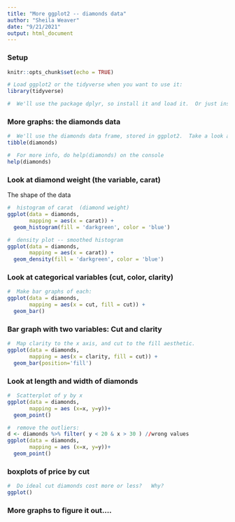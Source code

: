 ```yaml
---
title: "More ggplot2 -- diamonds data"
author: "Sheila Weaver"
date: "9/21/2021"
output: html_document
---
```


### Setup

```r
knitr::opts_chunk$set(echo = TRUE)

# Load ggplot2 or the tidyverse when you want to use it:
library(tidyverse)

#  We'll use the package dplyr, so install it and load it.  Or just install and load the tidyverse:

```

### More graphs:  the diamonds data

```r
#  We'll use the diamonds data frame, stored in ggplot2.  Take a look at it:
tibble(diamonds)

#  For more info, do help(diamonds) on the console
help(diamonds)
```

### Look at diamond weight (the variable, carat)
The shape of the data
```r
#  histogram of carat  (diamond weight)
ggplot(data = diamonds,
       mapping = aes(x = carat)) + 
  geom_histogram(fill = 'darkgreen', color = 'blue')

#  density plot -- smoothed histogram
ggplot(data = diamonds,
       mapping = aes(x = carat)) + 
  geom_density(fill = 'darkgreen', color = 'blue')

```


###  Look at categorical variables (cut, color, clarity)

```r
#  Make bar graphs of each:
ggplot(data = diamonds,
       mapping = aes(x = cut, fill = cut)) + 
  geom_bar()
```

### Bar graph with two variables: Cut and clarity

```r
#  Map clarity to the x axis, and cut to the fill aesthetic.
ggplot(data = diamonds,
       mapping = aes(x = clarity, fill = cut)) + 
  geom_bar(position='fill')

```

###  Look at length and width of diamonds

```r
#  Scatterplot of y by x
ggplot(data = diamonds,
       mapping = aes (x=x, y=y))+
  geom_point()

#  remove the outliers:
d <- diamonds %>% filter( y < 20 & x > 30 ) //wrong values
ggplot(data = diamonds,
       mapping = aes (x=x, y=y))+
  geom_point()
```

###  boxplots of price by cut

```r
#  Do ideal cut diamonds cost more or less?   Why?
ggplot()

```

### More graphs to figure it out....

```r

```



